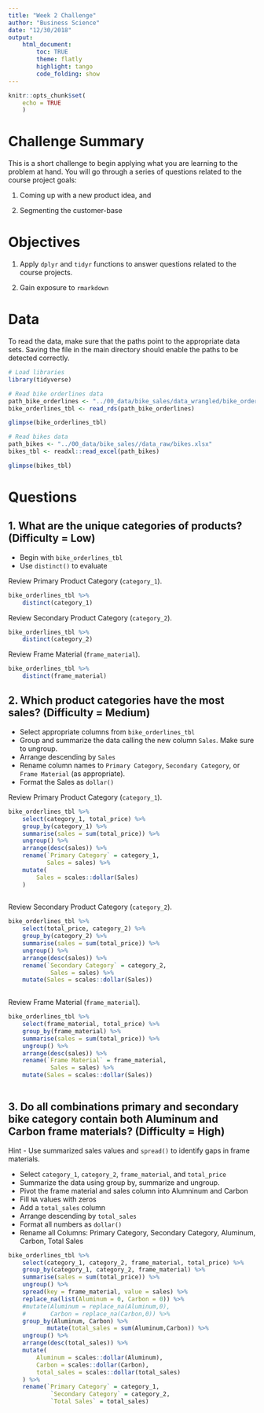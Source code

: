 ```yaml
---
title: "Week 2 Challenge"
author: "Business Science"
date: "12/30/2018"
output: 
    html_document:
        toc: TRUE
        theme: flatly
        highlight: tango
        code_folding: show
---
```


```r
knitr::opts_chunk$set(
    echo = TRUE
    )
```

# Challenge Summary

This is a short challenge to begin applying what you are learning to the problem at hand. You will go through a series of questions related to the course project goals: 

1. Coming up with a new product idea, and 

2. Segmenting the customer-base

# Objectives

1. Apply `dplyr` and `tidyr` functions to answer questions related to the course projects. 

2. Gain exposure to `rmarkdown`

# Data

To read the data, make sure that the paths point to the appropriate data sets. Saving the file in the main directory should enable the paths to be detected correctly. 

```r
# Load libraries
library(tidyverse)
```

```r
# Read bike orderlines data
path_bike_orderlines <- "../00_data/bike_sales/data_wrangled/bike_orderlines.rds"
bike_orderlines_tbl <- read_rds(path_bike_orderlines)

glimpse(bike_orderlines_tbl)
```

```r
# Read bikes data
path_bikes <- "../00_data/bike_sales//data_raw/bikes.xlsx"
bikes_tbl <- readxl::read_excel(path_bikes)

glimpse(bikes_tbl)
```

# Questions



## 1. What are the unique categories of products? (Difficulty = Low)

- Begin with `bike_orderlines_tbl`
- Use `distinct()` to evaluate 

Review Primary Product Category (`category_1`).

```r
bike_orderlines_tbl %>% 
    distinct(category_1)
```


Review Secondary Product Category (`category_2`).

```r
bike_orderlines_tbl %>% 
    distinct(category_2)

```

Review Frame Material (`frame_material`).

```r
bike_orderlines_tbl %>% 
    distinct(frame_material)

```


## 2. Which product categories have the most sales? (Difficulty = Medium)

- Select appropriate columns from `bike_orderlines_tbl`
- Group and summarize the data calling the new column `Sales`. Make sure to ungroup. 
- Arrange descending by `Sales`
- Rename column names to `Primary Category`, `Secondary Category`, or `Frame Material` (as appropriate).
- Format the Sales as `dollar()` 

Review Primary Product Category (`category_1`).

```r
bike_orderlines_tbl %>% 
    select(category_1, total_price) %>% 
    group_by(category_1) %>% 
    summarise(sales = sum(total_price)) %>% 
    ungroup() %>% 
    arrange(desc(sales)) %>% 
    rename(`Primary Category` = category_1,
           Sales = sales) %>% 
    mutate(
        Sales = scales::dollar(Sales)
    )
    
```

Review Secondary Product Category (`category_2`).

```r
bike_orderlines_tbl %>% 
    select(total_price, category_2) %>% 
    group_by(category_2) %>% 
    summarise(sales = sum(total_price)) %>% 
    ungroup() %>% 
    arrange(desc(sales)) %>% 
    rename(`Secondary Category` = category_2,
            Sales = sales) %>% 
    mutate(Sales = scales::dollar(Sales))
    
```


Review Frame Material (`frame_material`).

```r
bike_orderlines_tbl %>% 
    select(frame_material, total_price) %>% 
    group_by(frame_material) %>% 
    summarise(sales = sum(total_price)) %>% 
    ungroup() %>% 
    arrange(desc(sales)) %>% 
    rename(`Frame Material` = frame_material,
            Sales = sales) %>% 
    mutate(Sales = scales::dollar(Sales))
    
```

## 3. Do all combinations primary and secondary bike category contain both Aluminum and Carbon frame materials? (Difficulty = High)

Hint - Use summarized sales values and `spread()` to identify gaps in frame materials. 

- Select `category_1`, `category_2`, `frame_material`, and `total_price`
- Summarize the data using group by, summarize and ungroup. 
- Pivot the frame material and sales column into Alumninum and Carbon
- Fill `NA` values with zeros
- Add a `total_sales` column
- Arrange descending by `total_sales`
- Format all numbers as `dollar()`
- Rename all Columns: Primary Category, Secondary Category, Aluminum, Carbon, Total Sales

```r
bike_orderlines_tbl %>% 
    select(category_1, category_2, frame_material, total_price) %>% 
    group_by(category_1, category_2, frame_material) %>% 
    summarise(sales = sum(total_price)) %>% 
    ungroup() %>% 
    spread(key = frame_material, value = sales) %>% 
    replace_na(list(Aluminum = 0, Carbon = 0)) %>% 
    #mutate(Aluminum = replace_na(Aluminum,0),
    #       Carbon = replace_na(Carbon,0)) %>% 
    group_by(Aluminum, Carbon) %>% 
           mutate(total_sales = sum(Aluminum,Carbon)) %>% 
    ungroup() %>% 
    arrange(desc(total_sales)) %>% 
    mutate(
        Aluminum = scales::dollar(Aluminum),
        Carbon = scales::dollar(Carbon),
        total_sales = scales::dollar(total_sales)
    ) %>% 
    rename(`Primary Category` = category_1,
            `Secondary Category` = category_2,
            `Total Sales` = total_sales)
    
```





